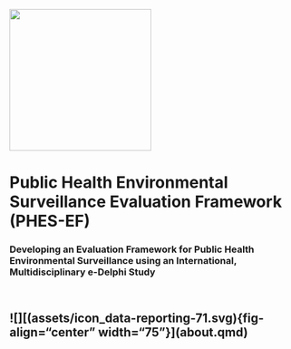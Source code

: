 ::: centered-content
![](assets/phes-ef-logo_colour.svg){width="250"}

# Public Health Environmental Surveillance Evaluation Framework (PHES-EF)

### Developing an Evaluation Framework for Public Health Environmental Surveillance using an International, Multidisciplinary e-Delphi Study

## ![[](assets/icon_interpretation.svg){fig-align="center" width="75"}](about.qmd)

## ![][(assets/icon_data-reporting-71.svg){fig-align="center" width="75"}](about.qmd)


:::
